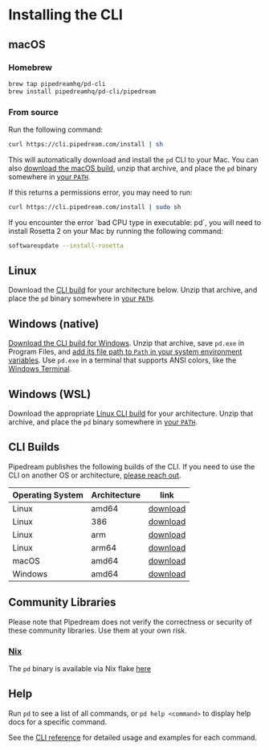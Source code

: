
# Installing the CLI

<VideoPlayer src="https://www.youtube.com/embed/CelgPjcB2nU" title="Installing the CLI"/>

## macOS

### Homebrew

```bash
brew tap pipedreamhq/pd-cli
brew install pipedreamhq/pd-cli/pipedream
```

### From source

Run the following command:

```bash
curl https://cli.pipedream.com/install | sh
```

This will automatically download and install the `pd` CLI to your Mac. You can also [download the macOS build](https://cli.pipedream.com/darwin/amd64/latest/pd.zip), unzip that archive, and place the `pd` binary somewhere in [your `PATH`](https://opensource.com/article/17/6/set-path-linux).

If this returns a permissions error, you may need to run:

```bash
curl https://cli.pipedream.com/install | sudo sh
```

<Callout type="info">
If you encounter the error `bad CPU type in executable: pd`, you will need to install Rosetta 2 on your Mac by running the following command:

```bash
softwareupdate --install-rosetta
```
</Callout>

## Linux

Download the [CLI build](#cli-builds) for your architecture below. Unzip that archive, and place the `pd` binary somewhere in [your `PATH`](https://opensource.com/article/17/6/set-path-linux).

## Windows (native)

[Download the CLI build for Windows](https://cli.pipedream.com/windows/amd64/latest/pd.zip). Unzip that archive, save `pd.exe` in Program Files, and [add its file path to `Path` in your system environment variables](https://www.architectryan.com/2018/03/17/add-to-the-path-on-windows-10/). Use `pd.exe` in a terminal that supports ANSI colors, like the [Windows Terminal](https://github.com/microsoft/terminal).

## Windows (WSL)

Download the appropriate [Linux CLI build](#cli-builds) for your architecture. Unzip that archive, and place the `pd` binary somewhere in [your `PATH`](https://opensource.com/article/17/6/set-path-linux).

## CLI Builds

Pipedream publishes the following builds of the CLI. If you need to use the CLI on another OS or architecture, [please reach out](https://docs.pipedream.com/support/).

| Operating System | Architecture | link                                                              |
| ---------------- | ------------ | ----------------------------------------------------------------- |
| Linux            | amd64        | [download](https://cli.pipedream.com/linux/amd64/latest/pd.zip)   |
| Linux            | 386          | [download](https://cli.pipedream.com/linux/386/latest/pd.zip)     |
| Linux            | arm          | [download](https://cli.pipedream.com/linux/arm/latest/pd.zip)     |
| Linux            | arm64        | [download](https://cli.pipedream.com/linux/arm64/latest/pd.zip)   |
| macOS            | amd64        | [download](https://cli.pipedream.com/darwin/amd64/latest/pd.zip)  |
| Windows          | amd64        | [download](https://cli.pipedream.com/windows/amd64/latest/pd.zip) |

## Community Libraries

<Callout type="warning">
Please note that Pipedream does not verify the correctness or security of these community libraries. Use them at your own risk.
</Callout>

### [Nix](https://nixos.org/)

The `pd` binary is available via Nix flake [here](https://github.com/planet-a-ventures/pipedream-cli)

## Help

Run `pd` to see a list of all commands, or `pd help <command>` to display help docs for a specific command.

See the [CLI reference](/core/cli/reference/) for detailed usage and examples for each command.
